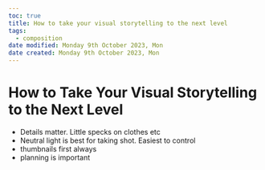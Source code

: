 ```yaml
---
toc: true
title: How to take your visual storytelling to the next level
tags:
  - composition
date modified: Monday 9th October 2023, Mon
date created: Monday 9th October 2023, Mon
---
```


# How to Take Your Visual Storytelling to the Next Level

- Details matter. Little specks on clothes etc  
- Neutral light is best for taking shot. Easiest to control  
- thumbnails first always  
- planning is important
